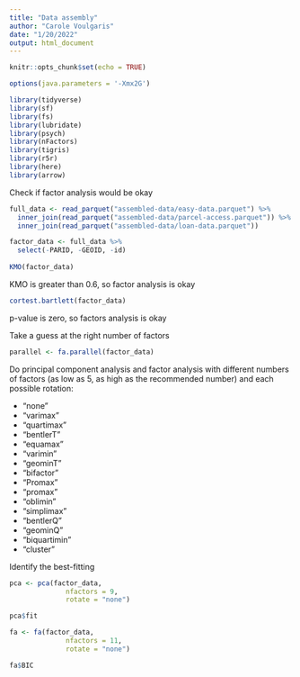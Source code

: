 ```yaml
---
title: "Data assembly"
author: "Carole Voulgaris"
date: "1/20/2022"
output: html_document
---
```


```r
knitr::opts_chunk$set(echo = TRUE)
```

```r
options(java.parameters = '-Xmx2G')

library(tidyverse)
library(sf)
library(fs)
library(lubridate)
library(psych)
library(nFactors)
library(tigris)
library(r5r)
library(here)
library(arrow)
```



Check if factor analysis would be okay

```r
full_data <- read_parquet("assembled-data/easy-data.parquet") %>%
  inner_join(read_parquet("assembled-data/parcel-access.parquet")) %>%
  inner_join(read_parquet("assembled-data/loan-data.parquet")) 

factor_data <- full_data %>% 
  select(-PARID, -GEOID, -id)
  
KMO(factor_data)
```
KMO is greater than 0.6, so factor analysis is okay

```r
cortest.bartlett(factor_data)
```

p-value is zero, so factors analysis is okay

Take a guess at the right number of factors

```r
parallel <- fa.parallel(factor_data)
```

Do principal component analysis and factor analysis with different numbers of factors (as low as 5, as high as the recommended number) and each possible rotation:

* "none"
* "varimax"
* "quartimax"
* "bentlerT"
* "equamax"
* "varimin"
* "geominT"
* "bifactor"
* "Promax"
* "promax"
* "oblimin"
* "simplimax"
* "bentlerQ"
* "geominQ"
* "biquartimin"
* "cluster"

Identify the best-fitting 

```r
pca <- pca(factor_data, 
              nfactors = 9,
              rotate = "none") 

pca$fit
```


```r
fa <- fa(factor_data, 
              nfactors = 11,
              rotate = "none") 

fa$BIC
```





